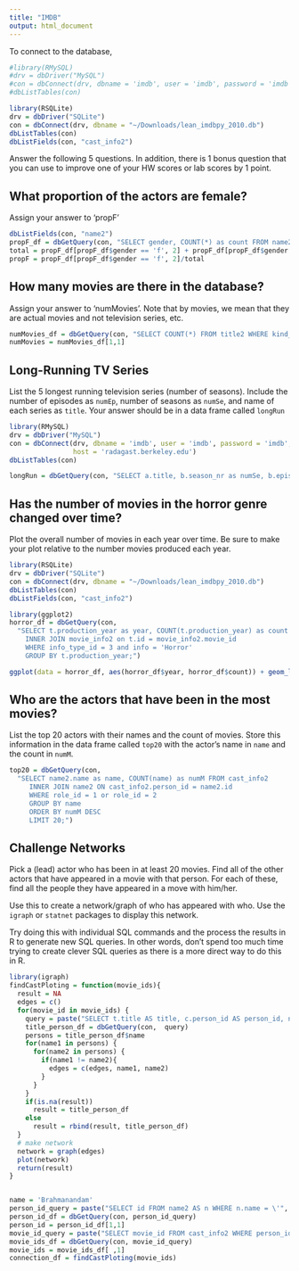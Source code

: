```yaml
---
title: "IMDB"
output: html_document
---
```


To connect to the database, 

```r
#library(RMySQL)
#drv = dbDriver("MySQL")
#con = dbConnect(drv, dbname = 'imdb', user = 'imdb', password = 'imdb',host = 'radagast.berkeley.edu')
#dbListTables(con)
```

```r
library(RSQLite)
drv = dbDriver("SQLite")
con = dbConnect(drv, dbname = "~/Downloads/lean_imdbpy_2010.db")
dbListTables(con)
dbListFields(con, "cast_info2")
```

Answer the following 5 questions. In addition, there is 1 bonus question that you can use to improve one of your HW scores or lab scores by 1 point. 


## What proportion of the actors are female? 

Assign your answer to 'propF'

```r
dbListFields(con, "name2")
propF_df = dbGetQuery(con, "SELECT gender, COUNT(*) as count FROM name2 WHERE gender = 'f' or gender = 'm' GROUP BY gender;")
total = propF_df[propF_df$gender == 'f', 2] + propF_df[propF_df$gender == 'm', 2]
propF = propF_df[propF_df$gender == 'f', 2]/total
```


## How many movies are there in the database? 

Assign your answer to 'numMovies'. Note that by movies, we mean that they are actual movies and not television series, etc.

```r
numMovies_df = dbGetQuery(con, "SELECT COUNT(*) FROM title2 WHERE kind_id = 1;")
numMovies = numMovies_df[1,1]
```


## Long-Running TV Series

List the 5 longest running television series (number of seasons). Include the number of episodes as `numEp`, number of seasons as `numSe`, and name of each series as `title`. Your answer should be in a data frame called `longRun`

```r
library(RMySQL)
drv = dbDriver("MySQL")
con = dbConnect(drv, dbname = 'imdb', user = 'imdb', password = 'imdb',
                host = 'radagast.berkeley.edu')
dbListTables(con)
```

```r
longRun = dbGetQuery(con, "SELECT a.title, b.season_nr as numSe, b.episode_nr as numEp FROM title AS a, title as b WHERE a.kind_id = 2 AND b.kind_id = 7 AND b.season_nr < 210 AND a.id = b.episode_of_id GROUP BY a.title ORDER BY numSe DESC LIMIT 5;")
```


## Has the number of movies in the horror genre changed over time? 

Plot the overall number of movies in each year over time. Be sure to make your plot relative to the number movies produced each year.

```r
library(RSQLite)
drv = dbDriver("SQLite")
con = dbConnect(drv, dbname = "~/Downloads/lean_imdbpy_2010.db")
dbListTables(con)
dbListFields(con, "cast_info2")
```

```r
library(ggplot2)
horror_df = dbGetQuery(con, 
  "SELECT t.production_year as year, COUNT(t.production_year) as count FROM title2 AS t
    INNER JOIN movie_info2 on t.id = movie_info2.movie_id
    WHERE info_type_id = 3 and info = 'Horror' 
    GROUP BY t.production_year;")

ggplot(data = horror_df, aes(horror_df$year, horror_df$count)) + geom_line() + xlab("year") + ylab("number of movies")
```

##  Who are the actors that have been in the most movies? 

List the top 20 actors with their names and the count of movies. 
Store this information in the data frame called `top20` with  the actor's name in `name` and the count in `numM`. 

```r
top20 = dbGetQuery(con, 
  "SELECT name2.name as name, COUNT(name) as numM FROM cast_info2
     INNER JOIN name2 ON cast_info2.person_id = name2.id
     WHERE role_id = 1 or role_id = 2
     GROUP BY name
     ORDER BY numM DESC 
     LIMIT 20;")
```

## Challenge Networks

Pick a (lead) actor who has been in at least 20 movies. Find all of the other actors that have appeared in a movie with that person. For each of these, find all the people they have appeared in a move with him/her. 

Use this to create a network/graph of who has appeared with who. Use the `igraph` or `statnet` packages to display this network. 

Try doing this with individual SQL commands and the process the results in R to generate new SQL queries. In other words, don't spend too much time trying to create clever SQL queries as there is a more direct way to do this in R.


```r
library(igraph)
findCastPloting = function(movie_ids){
  result = NA
  edges = c()
  for(movie_id in movie_ids) {
    query = paste("SELECT t.title AS title, c.person_id AS person_id, name2.name AS name FROM title2 AS t, cast_info2 AS c, name2 WHERE t.id =", movie_id, "AND t.id = c.movie_id AND name2.id = c.person_id AND (c.role_id = 1 OR c.role_id = 2);")
    title_person_df = dbGetQuery(con,  query)
    persons = title_person_df$name
    for(name1 in persons) {
      for(name2 in persons) {
        if(name1 != name2){
          edges = c(edges, name1, name2)
        }
      }
    }
    if(is.na(result))
      result = title_person_df
    else
      result = rbind(result, title_person_df)
  }
  # make network
  network = graph(edges)
  plot(network)
  return(result)
}


name = 'Brahmanandam'
person_id_query = paste("SELECT id FROM name2 AS n WHERE n.name = \'", name, "\';", sep = "")
person_id_df = dbGetQuery(con, person_id_query)
person_id = person_id_df[1,1]
movie_id_query = paste("SELECT movie_id FROM cast_info2 WHERE person_id =", person_id, ";")
movie_ids_df = dbGetQuery(con, movie_id_query)
movie_ids = movie_ids_df[ ,1]
connection_df = findCastPloting(movie_ids)

```

